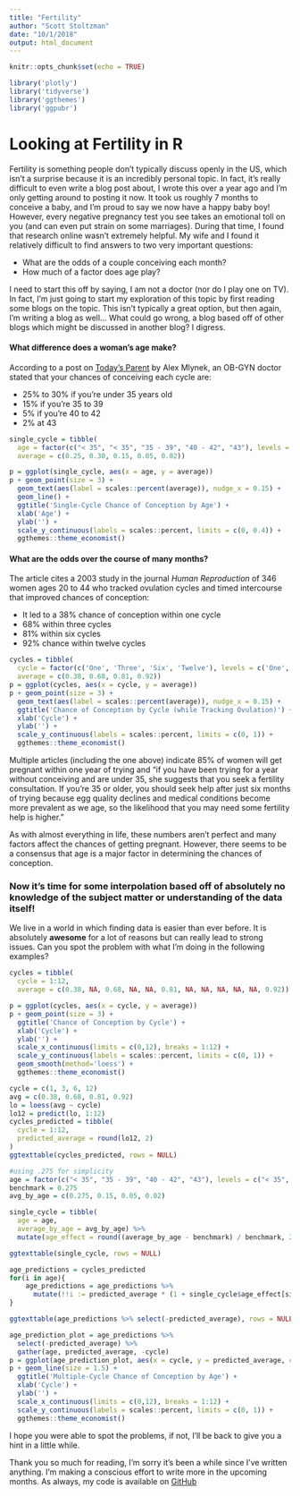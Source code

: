 ```yaml
---
title: "Fertility"
author: "Scott Stoltzman"
date: "10/1/2018"
output: html_document
---
```


```r
knitr::opts_chunk$set(echo = TRUE)

library('plotly')
library('tidyverse')
library('ggthemes')
library('ggpubr')
```

# Looking at Fertility in R

Fertility is something people don't typically discuss openly in the US, which isn't a surprise because it is an incredibly personal topic. In fact, it's really difficult to even write a blog post about, I wrote this over a year ago and I'm only getting around to posting it now. It took us roughly 7 months to conceive a baby, and I'm proud to say we now have a happy baby boy! However, every negative pregnancy test you see takes an emotional toll on you (and can even put strain on some marriages). During that time, I found that research online wasn't extremely helpful.  My wife and I found it relatively difficult to find answers to two very important questions:  

  - What are the odds of a couple conceiving each month?
  - How much of a factor does age play?


I need to start this off by saying, I am not a doctor (nor do I play one on TV). In fact, I'm just going to start my exploration of this topic by first reading some blogs on the topic. This isn't typically a great option, but then again, I'm writing a blog as well... What could go wrong, a blog based off of other blogs which might be discussed in another blog? I digress.  

#### What difference does a woman's age make?

According to a post on [Today's Parent](https://www.todaysparent.com/getting-pregnant/trying-to-conceive/what-are-your-odds-of-getting-pregnant-each-month/) by Alex Mlynek, an OB-GYN doctor stated that your chances of conceiving each cycle are:  

  - 25% to 30% if you're under 35 years old
  - 15% if you're 35 to 39
  - 5% if you're 40 to 42
  - 2% at 43  


```r
single_cycle = tibble(
  age = factor(c("< 35", "< 35", "35 - 39", "40 - 42", "43"), levels = c("< 35", "35 - 39", "40 - 42", "43")),
  average = c(0.25, 0.30, 0.15, 0.05, 0.02))

p = ggplot(single_cycle, aes(x = age, y = average)) 
p + geom_point(size = 3) + 
  geom_text(aes(label = scales::percent(average)), nudge_x = 0.15) + 
  geom_line() + 
  ggtitle('Single-Cycle Chance of Conception by Age') + 
  xlab('Age') +
  ylab('') +
  scale_y_continuous(labels = scales::percent, limits = c(0, 0.4)) + 
  ggthemes::theme_economist()
```


#### What are the odds over the course of many months?

The article cites a 2003 study in the journal *Human Reproduction* of 346 women ages 20 to 44 who tracked ovulation cycles and timed intercourse that improved chances of conception:  

  - It led to a 38% chance of conception within one cycle
  - 68% within three cycles
  - 81% within six cycles
  - 92% chance within twelve cycles  


```r
cycles = tibble(
  cycle = factor(c('One', 'Three', 'Six', 'Twelve'), levels = c('One', 'Three', 'Six', 'Twelve')),
  average = c(0.38, 0.68, 0.81, 0.92))
p = ggplot(cycles, aes(x = cycle, y = average))
p + geom_point(size = 3) + 
  geom_text(aes(label = scales::percent(average)), nudge_x = 0.15) + 
  ggtitle('Chance of Conception by Cycle (while Tracking Ovulation)') + 
  xlab('Cycle') + 
  ylab('') + 
  scale_y_continuous(labels = scales::percent, limits = c(0, 1)) + 
  ggthemes::theme_economist()
```


Multiple articles (including the one above) indicate 85% of women will get pregnant within one year of trying and "if you have been trying for a year without conceiving and are under 35, she suggests that you seek a fertility consultation. If you’re 35 or older, you should seek help after just six months of trying because egg quality declines and medical conditions become more prevalent as we age, so the likelihood that you may need some fertility help is higher."

As with almost everything in life, these numbers aren't perfect and many factors affect the chances of getting pregnant. However, there seems to be a consensus that age is a major factor in determining the chances of conception.  


### Now it's time for some interpolation based off of absolutely no knowledge of the subject matter or understanding of the data itself!  

We live in a world in which finding data is easier than ever before. It is absolutely **awesome** for a lot of reasons but can really lead to strong issues. Can you spot the problem with what I'm doing in the following examples?


```r
cycles = tibble(
  cycle = 1:12,
  average = c(0.38, NA, 0.68, NA, NA, 0.81, NA, NA, NA, NA, NA, 0.92))

p = ggplot(cycles, aes(x = cycle, y = average))
p + geom_point(size = 3) + 
  ggtitle('Chance of Conception by Cycle') + 
  xlab('Cycle') + 
  ylab('') + 
  scale_x_continuous(limits = c(0,12), breaks = 1:12) + 
  scale_y_continuous(labels = scales::percent, limits = c(0, 1)) + 
  geom_smooth(method='loess') + 
  ggthemes::theme_economist()
```





```r
cycle = c(1, 3, 6, 12)
avg = c(0.38, 0.68, 0.81, 0.92)
lo = loess(avg ~ cycle)
lo12 = predict(lo, 1:12)
cycles_predicted = tibble(
  cycle = 1:12,
  predicted_average = round(lo12, 2)
)
ggtexttable(cycles_predicted, rows = NULL)
```



```r
#using .275 for simplicity
age = factor(c("< 35", "35 - 39", "40 - 42", "43"), levels = c("< 35", "35 - 39", "40 - 42", "43"))
benchmark = 0.275
avg_by_age = c(0.275, 0.15, 0.05, 0.02)

single_cycle = tibble(
  age = age,
  average_by_age = avg_by_age) %>%
  mutate(age_effect = round((average_by_age - benchmark) / benchmark, 2))

ggtexttable(single_cycle, rows = NULL)
```


```r
age_predictions = cycles_predicted
for(i in age){
    age_predictions = age_predictions %>%
      mutate(!!i := predicted_average * (1 + single_cycle$age_effect[single_cycle$age == i]))
}

ggtexttable(age_predictions %>% select(-predicted_average), rows = NULL)
```

```r
age_prediction_plot = age_predictions %>%
  select(-predicted_average) %>%
  gather(age, predicted_average, -cycle)
p = ggplot(age_prediction_plot, aes(x = cycle, y = predicted_average, col = age))
p + geom_line(size = 1.5) + 
  ggtitle('Multiple-Cycle Chance of Conception by Age') + 
  xlab('Cycle') +
  ylab('') +
  scale_x_continuous(limits = c(0,12), breaks = 1:12) + 
  scale_y_continuous(labels = scales::percent, limits = c(0, 1)) + 
  ggthemes::theme_economist()
```


I hope you were able to spot the problems, if not, I'll be back to give you a hint in a little while.


Thank you so much for reading, I'm sorry it's been a while since I've written anything. I'm making a conscious effort to write more in the upcoming months. As always, my code is available on [GitHub](https://github.com/stoltzmaniac/fertility)
